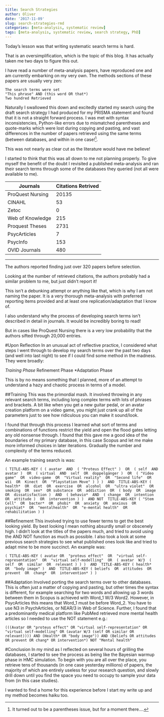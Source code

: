 ```yaml
---
title: Search Strategies
author: Oliver
date: '2017-11-09'
slug: search-strategies-rmd
categories: [meta-analysis, systematic review]
tags: [meta-analysis, systematic review, search strategy, PhD]
---
```


Today's lesson was that writing systematic search terms is hard.

That is an oversimplification, which is the topic of this blog.
It has actually taken me two days to figure this out.

I have read a number of meta-analysis papers, have reproduced one and am currently embarking on my very own.  The methods sections of these papers are usually very zen:
```
The search terms were set
"This phrase" AND (this word OR that*)
Two hundred Retrieved
```

Naturally I swallowed this down and excitedly started my search using the draft search strategy I had produced for my PRISMA statement and found that it is not a straight forward process.  I was met with syntax inconsistencies, Python-like errors due to mismatched parentheses and quote-marks which were lost during copying and pasting, and vast differences in the number of papers retrieved using the same terms (between databases, and within in one case!^[It turned out to be a parentheses issue, but for a moment there....].  

This was not nearly as clear cut as the literature would have me believe!

I started to think that this was all down to me not planning properly.  To give myself the benefit of the doubt I revisited a published meta-analysis and ran their search terms through some of the databases they queried (not all were available to me).

Journals        | Citations Retrived
----------------|-------------------
ProQuest Nursing|20135
CINAHL          |53
Zetoc           |0
Web of Knowledge|215
Proquest Theses |2731
PsycArticles    |7
PsycInfo        |153
OVID Journals   |480
-------------------------------------

The authors reported finding just over 320 papers before selection.

Looking at the number of retrieved citations, the authors probably had a similar problem to me, but just didn't report it!

This isn't a debunking attempt or anything like that, which is why I am not naming the paper. It is a very thorough meta-analysis with preferred reporting items provided and at least one replication/adaptation that I know of. 

I also understand why the process of developing search terms isn't described in detail in journals.  It would be incredibly boring to read!

But in cases like ProQuest Nursing there is a very low probability that the authors sifted through 20,000 entries.

#Upon Reflection
In an unusual act of reflective practice, I considered what steps I went through to develop my search terms over the past two days (and well into last  night) to see if I could find some method in the madness.  They were broadly:

*Training Phase
*Refinement Phase
*Adaptation Phase

This is by no means something that I planned, more of an attempt to understand a hazy and chaotic process in terms of a model.

##Training
This was the primordial mash.  It involved throwing in any relevant search terms, including long complex terms with lots of phrases and brackets.  A bit like when you get a new guitar pedal, or an avatar creation platform on a video game, you might just crank up all of the parameters just to see how ridiculous you can make it sound/look.

I found that through this process I learned what sort of terms and combinations of functions restrict the yield and open the flood gates letting any old nonsense through.  I found that this gave me a good idea of the boundaries of my primary database, in this case Scopus and let me make more informed choices in later iterations.  Gradually the number and complexity of the terms reduced.

An example training search is was:

```
( TITLE-ABS-KEY ( ( avatar  AND  ( "Proteus Effect" )  OR  ( self  AND  avatar )  OR  ( virtual  AND  self  OR  doppelgänger )  OR  ( "Video game"  OR  video-game  OR  "Virtual reality"  OR  "Second life"  OR  wii  OR  Kinect  OR  "Playstation Move" ) ) )  AND  TITLE-ABS-KEY ( health*  OR  diet  OR  exercise  OR  alcohol  OR  "ultra violet"  OR  smoking  OR  sex*  OR substance  OR  addiction  OR  ( body  OR  image  OR  dissatisfaction )  AND  ( behavio*  AND  ( change  OR  intention  OR  attitude )  OR  intervention ) )  AND NOT  TITLE-ABS-KEY ( "Stem Cell"  OR  bacter*  OR  phobi*  OR  anxiety  OR  anxious  OR  psychiat*  OR  "mentalhealth"  OR  "e-mental health"  OR  rehabilitation ) )
```

##Refinement
This involved trying to use fewer terms to get the best looking yield.  By best looking I mean nothing absurdly small or obscenely high.  I didn't look at the titles of the papers much, and tried to avoid using the AND NOT function as much as possible.  I also took a look at some previous search strategies to see what published ones look like and tried to adapt mine to be more succinct.  An example was:
```
( TITLE-ABS-KEY ( avatar OR  "proteus effect"  OR  "virtual self-representation"  OR  "virtual self-modelling"  OR  ( avatar  W/3  ( self  OR  similar  OR  relevant ) ) )  AND  TITLE-ABS-KEY ( health*  OR  "body image" )  AND  TITLE-ABS-KEY ( beliefs  OR  attitudes  OR  prevent  OR  chang*  OR  intervention* ) ) 
```

##Adaptation
Involved porting the search terms over to other databases.  This is often just a matter of copying and pasting, but other times the syntax is different, for example searching for two words and allowing up 3 words between them in Scopus is achieved with Word_1 W/3 Word2.  However, in PsycArticles this means that Word_1 must be before Word_2.  You have to use N3 in PsychArticles, or NEAR/3 in Web of Science.
Further, I found that a predominantly medical platform like PubMed retrieved more mental health articles so I needed to use the NOT statement e.g.:

```
(((Avatar OR "proteus effect" OR "virtual self-representation" OR "virtual self-modelling" OR (avatar W/3 (self OR similar OR relevant)))) AND (Health* OR "body image")) AND (Beliefs OR attitudes OR prevent OR chang* OR intervention*) NOT "Mental health"
```

#Conclusion
In my mind as I reflected on several hours of grilling the databases, I started to see the process as being like the Bayesian warmup phase in HMC simulation.  To begin with you are all over the place, you retrieve tens of thousands (in one case yesterday millions) of papers, the majority of which are entirely useless for your research question, and slowly drill down until you find the space you need to occupy to sample your data from (in this case studies).

I wanted to find a home for this experience before I start my write up and my method becomes haiku too.
